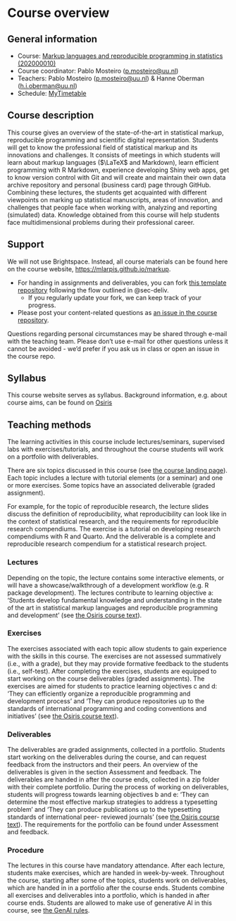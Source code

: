 # Course overview {.unnumbered}

## General information

-   Course: [Markup languages and reproducible programming in statistics (202000010)](https://osiris-student.uu.nl/#/onderwijscatalogus/extern/cursus?cursuscode=202000010&taal=en&collegejaar=huidig)
-   Course coordinator: Pablo Mosteiro ([p.mosteiro\@uu.nl](mailto:p.mosteiro@uu.nl))
-   Teachers: Pablo Mosteiro ([p.mosteiro\@uu.nl](mailto:p.mosteiro@uu.nl)) & Hanne Oberman ([h.i.oberman\@uu.nl](mailto:h.i.oberman@uu.nl))
-   Schedule: [MyTimetable](https://mytimetable.uu.nl/link?timetable.type=timeedit_course&timetable.key=202000010&view=list&ignoreNotFound=true&ignoreEmpty=true)

## Course description

This course gives an overview of the state-of-the-art in statistical markup, reproducible programming and scientific digital representation. Students will get to know the professional field of statistical markup and its innovations and challenges. It consists of meetings in which students will learn about markup languages ($\LaTeX$ and Markdown), learn efficient programming with R Markdown, experience developing Shiny web apps, get to know version control with Git and will create and maintain their own data archive repository and personal (business card) page through GitHub. Combining these lectures, the students get acquainted with different viewpoints on marking up statistical manuscripts, areas of innovation, and challenges that people face when working with, analyzing and reporting (simulated) data. Knowledge obtained from this course will help students face multidimensional problems during their professional career.

## Support
We will not use Brightspace. Instead, all course materials can be found here on the course website, [https://mlarpis.github.io/markup](https://mlarpis.github.io/markup).

- For handing in assignments and deliverables, you can fork [this template repository](https://github.com/mlarpis/portfolio) following the flow outlined in @sec-deliv.
  - If you regularly update your fork, we can keep track of your progress.
- Please post your content-related questions as [an issue in the course repository](https://github.com/mlarpis/markup/issues).

Questions regarding personal circumstances may be shared through e-mail with the teaching team. Please don't use e-mail for other questions unless it cannot be avoided - we'd prefer if you ask us in class or open an issue in the course repo. 

## Syllabus
This course website serves as syllabus. Background information, e.g. about course aims, can be found on [Osiris](https://osiris-student.uu.nl/#/onderwijscatalogus/extern/cursus?cursuscode=202000010&taal=en&collegejaar=huidig)

## Teaching methods

The learning activities in this course include lectures/seminars, supervised labs with exercises/tutorials, and throughout the course students will work on a portfolio with deliverables. 

There are six topics discussed in this course (see [the course landing page](https://mlarpis.github.io/markup/)). Each topic includes a lecture with tutorial elements (or a seminar) and one or more exercises. Some topics have an associated deliverable (graded assignment). 

For example, for the topic of reproducible research, the lecture slides discuss the definition of reproducibility, what reproducibility can look like in the context of statistical research, and the requirements for reproducible research compendiums. The exercise is a tutorial on developing research compendiums with R and Quarto. And the deliverable is a complete and reproducible research compendium for a statistical research project.

### Lectures
Depending on the topic, the lecture contains some interactive elements, or will have a showcase/walkthrough of a development workflow (e.g. R package development). The lectures contribute to learning objective a: ‘Students develop fundamental knowledge and understanding in the state of the art in statistical markup languages and reproducible programming and development’ (see [the Osiris course text](https://osiris-student.uu.nl/#/onderwijscatalogus/extern/cursus?cursuscode=202000010&taal=en&collegejaar=huidig)).

### Exercises
The exercises associated with each topic allow students to gain experience with the skills in this course. The exercises are not assessed summatively (i.e., with a grade), but they may provide formative feedback to the students (i.e., self-test). After completing the exercises, students are equipped to start working on the course deliverables (graded assignments). The exercises are aimed for students to practice learning objectives c and d: ‘They can efficiently organize a reproducible programming and development process’ and ‘They can produce repositories up to the standards of international programming and coding conventions and initiatives’ (see [the Osiris course text](https://osiris-student.uu.nl/#/onderwijscatalogus/extern/cursus?cursuscode=202000010&taal=en&collegejaar=huidig)).

### Deliverables
The deliverables are graded assignments, collected in a portfolio. Students start working on the deliverables during the course, and can request feedback from the instructors and their peers. An overview of the deliverables is given in the section Assessment and feedback.
The deliverables are handed in after the course ends, collected in a zip folder with their complete portfolio. During the process of working on deliverables, students will progress towards learning objectives b and e: ‘They can determine the most effective markup strategies to address a typesetting problem’ and ‘They can produce publications up to the typesetting standards of international peer- reviewed journals’ (see [the Osiris course text](https://osiris-student.uu.nl/#/onderwijscatalogus/extern/cursus?cursuscode=202000010&taal=en&collegejaar=huidig)). The requirements for the portfolio can be found under Assessment and feedback.

### Procedure
The lectures in this course have mandatory attendance. After each lecture, students make exercises, which are handed in week-by-week. Throughout the course, starting after some of the topics, students work on deliverables, which are handed in in a portfolio after the course ends. Students combine all exercises and deliverables into a portfolio, which is handed in after course ends. Students are allowed to make use of generative AI in this course, see [the GenAI rules](https://mlarpis.github.io/markup/genai.html).
